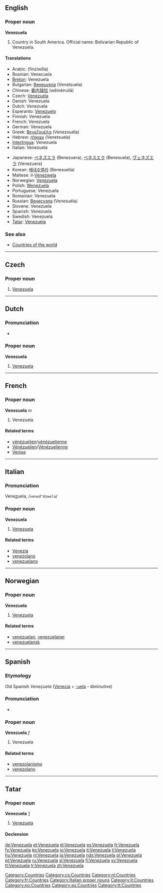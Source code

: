 ==English==

===Proper noun===
{{wikipedia}}
'''Venezuela'''

# Country in South America. Official name: Bolivarian Republic of Venezuela.

====Translations====
{{top}}
* Arabic: {{Arab|[[فنزويلا]]}} (finziwílla) {{f}}
* Bosnian: Venecuela {{f}}
* [[Breton]]: Venezuela
* Bulgarian: [[Венецуела]] (Venetsuela) {{f}}
* Chinese: [[委内瑞拉]] (wěinèiruìlā)
* Czech: [[#Czech|Venezuela]] {{f}}
* Danish: Venezuela
* Dutch: Venezuela
* Esperanto: [[Venezuelo]]
* Finnish: Venezuela
* French: Venezuela {{m}}
* German: Venezuela
* Greek: [[Βενεζουέλα]] (Venezouéla) {{f}}
* Hebrew: [[ונצואלה]] (Venetsuela) {{f}}
* [[Interlingua]]: Venezuela
* Italian: Venezuela {{m}}
{{mid}}
* Japanese: [[ベネズエラ]] (Benezuera), [[ベネスエラ]] (Benesuela), [[ヴェネズエラ]] (Venezuera)
* Korean: [[베네수엘라]] (Benesuella)
* Maltese: il-[[Venezwela]]
* Norwegian: [[#Norwegian|Venezuela]]
* Polish: [[Wenezuela]] {{f}}
* Portuguese: Venezuela {{f}}
* Romanian: Venezuela {{f}}
* Russian: [[Венесуэла]] (Venesuéla) {{f}}
* Slovene: Venezuela {{f}}
* Spanish: Venezuela {{f}}
* Swedish: Venezuela
* [[Tatar]]: [[#Tatar|Venezuela]]
{{bottom}}

===See also===
* [[Appendix:Countries of the world|Countries of the world]]

[[Category:Countries]]

----

==Czech==

===Proper noun===
{{cs-proper noun|g=f}}

# [[#English|Venezuela]]

[[Category:cs:Countries]]

----

==Dutch==

===Pronunciation===
* {{audio|Nl-Venezuela.ogg|audio}}

===Proper noun===
'''Venezuela''' {{n}}

# [[#English|Venezuela]]

[[Category:nl:Countries]]

----

==French==

===Proper noun===
'''Venezuela''' ''m''

# Venezuela

====Related terms====
* [[vénézuelien]]/[[vénézuelienne]]
* [[Vénézuelien]]/[[Vénézuelienne]]
* [[Venise]]

[[Category:fr:Countries]]

----

==Italian==
{{wikipedia|lang=it}}

===Pronunciation===
Vene<u>z</u>uela, /<tt>vened"dzwela</tt>/

===Proper noun===
'''Venezuela''' {{m}}

# [[#English|Venezuela]]

====Related terms====
* [[Venezia]]
* [[venezolano]]
* [[venezuelano]]

[[Category:Italian proper nouns]]
[[Category:it:Countries]]

----

==Norwegian==

===Proper noun===
'''Venezuela'''

# [[#English|Venezuela]]

====Related terms====
* [[venezuelan]], [[venezuelaner]]
* [[venezuelansk]]

[[Category:no:Countries]]

----

==Spanish==

===Etymology===
Old Spanish ''Veneçuela'' ([[Venecia]] + [[-uela]] - diminutive)

===Pronunciation===
* {{audio|Es-Venezuela.ogg|audio}}

===Proper noun===
'''Venezuela''' ''f''

# Venezuela

====Related terms====
* [[venezolanismo]]
* [[venezolano]]

[[Category:es:Countries]]

----

==Tatar==

===Proper noun===
'''Venezuela''' [http://www2.azatliq.org/analysis/analysis/tb/2006/10/9A6D6E9B-3FB1-4AE5-9B1D-08CD6339AF5C.asp]

# [[Venezuela#english|Venezuela]]

====Declension====
{{tt-latin-noun|nıñ|ga|nı|da|dan}}

[[Category:tt:Countries]]

[[de:Venezuela]]
[[et:Venezuela]]
[[el:Venezuela]]
[[es:Venezuela]]
[[fr:Venezuela]]
[[fy:Venezuela]]
[[ko:Venezuela]]
[[io:Venezuela]]
[[it:Venezuela]]
[[li:Venezuela]]
[[hu:Venezuela]]
[[nl:Venezuela]]
[[ja:Venezuela]]
[[nds:Venezuela]]
[[pl:Venezuela]]
[[pt:Venezuela]]
[[ru:Venezuela]]
[[sl:Venezuela]]
[[fi:Venezuela]]
[[sv:Venezuela]]
[[tt:Venezuela]]
[[tr:Venezuela]]
[[zh:Venezuela]]